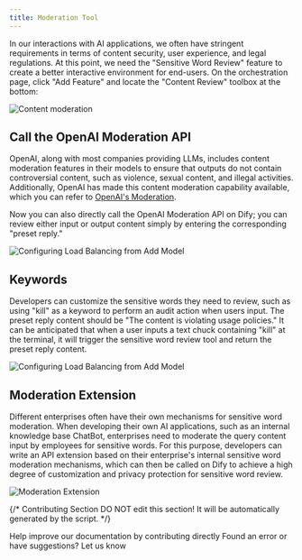 ```yaml
---
title: Moderation Tool
---
```


In our interactions with AI applications, we often have stringent requirements in terms of content security, user experience, and legal regulations. At this point, we need the "Sensitive Word Review" feature to create a better interactive environment for end-users. On the orchestration page, click "Add Feature" and locate the "Content Review" toolbox at the bottom:

![Content moderation](https://assets-docs.dify.ai/dify-enterprise-mintlify/en/guides/application-orchestrate/app-toolkits/63c5c0be18933a0578edf72c2eed1609.png)

## Call the OpenAI Moderation API

OpenAI, along with most companies providing LLMs, includes content moderation features in their models to ensure that outputs do not contain controversial content, such as violence, sexual content, and illegal activities. Additionally, OpenAI has made this content moderation capability available, which you can refer to [OpenAI's Moderation](https://platform.openai.com/docs/guides/moderation/overview).

Now you can also directly call the OpenAI Moderation API on Dify; you can review either input or output content simply by entering the corresponding "preset reply."

![Configuring Load Balancing from Add Model](https://assets-docs.dify.ai/dify-enterprise-mintlify/en/guides/application-orchestrate/app-toolkits/959415a64f32ee28461441847a96ae64.png)

## Keywords

Developers can customize the sensitive words they need to review, such as using "kill" as a keyword to perform an audit action when users input. The preset reply content should be "The content is violating usage policies." It can be anticipated that when a user inputs a text chuck containing "kill" at the terminal, it will trigger the sensitive word review tool and return the preset reply content.

![Configuring Load Balancing from Add Model](https://assets-docs.dify.ai/dify-enterprise-mintlify/en/guides/application-orchestrate/app-toolkits/15652f65c3af15d931598a866a7baa17.png)

## Moderation Extension

Different enterprises often have their own mechanisms for sensitive word moderation. When developing their own AI applications, such as an internal knowledge base ChatBot, enterprises need to moderate the query content input by employees for sensitive words. For this purpose, developers can write an API extension based on their enterprise's internal sensitive word moderation mechanisms, which can then be called on Dify to achieve a high degree of customization and privacy protection for sensitive word review.

![Moderation Extension](https://assets-docs.dify.ai/dify-enterprise-mintlify/en/guides/application-orchestrate/app-toolkits/d101ff5542c53b7ca6f8d57d24193916.png)

{/*
Contributing Section
DO NOT edit this section!
It will be automatically generated by the script.
*/}

<CardGroup cols="2">
    <Card
        title="Edit this page"
        icon="pen-to-square"
        href="https://github.com/langgenius/dify-docs-mintlify/edit/main/en/guides/application-orchestrate/app-toolkits/moderation-tool.mdx"
    >
        Help improve our documentation by contributing directly
    </Card>
    <Card
        title="Report an issue"
        icon="github"
        href="https://github.com/langgenius/dify-docs-mintlify/issues/new?title=Documentation%20Issue%3A%20ation-t&body=%23%23%20Issue%20Description%0A%3C%21--%20Please%20briefly%20describe%20the%20issue%20you%20found%20--%3E%0A%0A%23%23%20Page%20Link%0Ahttps%3A%2F%2Fgithub.com%2Flanggenius%2Fdify-docs-mintlify%2Fblob%2Fmain%2Fen/guides/application-orchestrate/app-toolkits%2Fmoderation-tool.mdx%0A%0A%23%23%20Suggested%20Changes%0A%3C%21--%20If%20you%20have%20specific%20suggestions%20for%20changes%2C%20please%20describe%20them%20here%20--%3E%0A%0A%3C%21--%20Thank%20you%20for%20helping%20improve%20our%20documentation%21%20--%3E"
    >
        Found an error or have suggestions? Let us know
    </Card>
</CardGroup>
